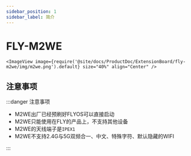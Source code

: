 ```yaml
---
sidebar_position: 1
sidebar_label: 简介
---
```



# FLY-M2WE

    <ImageView image={require('@site/docs/ProductDoc/ExtensionBoard/fly-m2we/img/m2we.png').default} size="40%" align="Center" />

## 注意事项

:::danger 注意事项

* M2WE出厂已经预刷好FLYOS可以直接启动
* M2WE只能使用在FLY的产品上，不支持其他设备
* M2WE的天线端子是`IPEX1`
* M2WE不支持2.4G与5G双频合一、中文、特殊字符、默认隐藏的WIFI

:::
